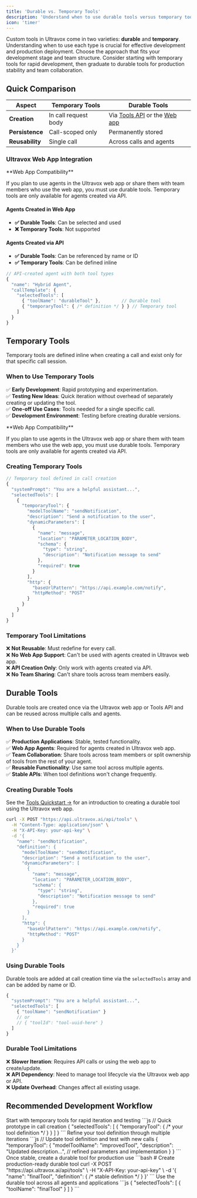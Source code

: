 ```yaml
---
title: 'Durable vs. Temporary Tools'
description: 'Understand when to use durable tools versus temporary tools for different development stages and use cases.'
icon: 'timer'
---
```


Custom tools in Ultravox come in two varieties: **durable** and **temporary**. Understanding when to use each type is crucial for effective development and production deployment. Choose the approach that fits your development stage and team structure. Consider starting with temporary tools for rapid development, then graduate to durable tools for production stability and team collaboration.

## Quick Comparison

| Aspect | Temporary Tools | Durable Tools |
|--------|----------------|---------------|
| **Creation** | In call request body | Via [Tools API](/api-reference/tools/tools-post) or the [Web app](https://app.ultravox.ai/tools) |
| **Persistence** | Call-scoped only | Permanently stored |
| **Reusability** | Single call | Across calls and agents |

### Ultravox Web App Integration
<Warning>
**Web App Compatibility**

If you plan to use agents in the Ultravox web app or share them with team members who use the web app, you must use durable tools. Temporary tools are only available for agents created via API.
</Warning>

#### Agents Created in Web App
- **✅ Durable Tools**: Can be selected and used
- **❌ Temporary Tools**: Not supported

#### Agents Created via API
- **✅ Durable Tools**: Can be referenced by name or ID
- **✅ Temporary Tools**: Can be defined inline

```js
// API-created agent with both tool types
{
  "name": "Hybrid Agent",
  "callTemplate": {
    "selectedTools": [
      { "toolName": "durableTool" },        // Durable tool
      { "temporaryTool": { /* definition */ } } // Temporary tool
    ]
  }
}
```

## Temporary Tools

Temporary tools are defined inline when creating a call and exist only for that specific call session.

### When to Use Temporary Tools

✅ **Early Development**: Rapid prototyping and experimentation.  
✅ **Testing New Ideas**: Quick iteration without overhead of separately creating or updating the tool.  
✅ **One-off Use Cases**: Tools needed for a single specific call.  
✅ **Development Environment**: Testing before creating durable versions.

<Warning>
**Web App Compatibility**

If you plan to use agents in the Ultravox web app or share them with team members who use the web app, you must use durable tools. Temporary tools are only available for agents created via API.
</Warning>

### Creating Temporary Tools

```js
// Temporary tool defined in call creation
{
  "systemPrompt": "You are a helpful assistant...",
  "selectedTools": [
    {
      "temporaryTool": {
        "modelToolName": "sendNotification",
        "description": "Send a notification to the user",
        "dynamicParameters": [
          {
            "name": "message",
            "location": "PARAMETER_LOCATION_BODY",
            "schema": {
              "type": "string",
              "description": "Notification message to send"
            },
            "required": true
          }
        ],
        "http": {
          "baseUrlPattern": "https://api.example.com/notify",
          "httpMethod": "POST"
        }
      }
    }
  ]
}
```

### Temporary Tool Limitations

❌ **Not Reusable**: Must redefine for every call.  
❌ **No Web App Support**: Can't be used with agents created in Ultravox web app.  
❌ **API Creation Only**: Only work with agents created via API.  
❌ **No Team Sharing**: Can't share tools across team members easily.  

## Durable Tools

Durable tools are created once via the Ultravox web app or Tools API and can be reused across multiple calls and agents.

### When to Use Durable Tools

✅ **Production Applications**: Stable, tested functionality.  
✅ **Web App Agents**: Required for agents created in Ultravox web app.  
✅ **Team Collaboration**: Share tools across team members or split ownership of tools from the rest of your agent.  
✅ **Reusable Functionality**: Use same tool across multiple agents.  
✅ **Stable APIs**: When tool definitions won't change frequently.  

### Creating Durable Tools

See the [Tools Quickstart →](gettingstarted/quickstart/tools#creating-a-custom-tool) for an introduction to creating a durable tool using the Ultravox web app.

```bash Creating a durable tool via API
curl -X POST "https://api.ultravox.ai/api/tools" \
  -H "Content-Type: application/json" \
  -H "X-API-Key: your-api-key" \
  -d '{
    "name": "sendNotification",
    "definition": {
      "modelToolName": "sendNotification",
      "description": "Send a notification to the user",
      "dynamicParameters": [
        {
          "name": "message",
          "location": "PARAMETER_LOCATION_BODY",
          "schema": {
            "type": "string",
            "description": "Notification message to send"
          },
          "required": true
        }
      ],
      "http": {
        "baseUrlPattern": "https://api.example.com/notify",
        "httpMethod": "POST"
      }
    }
  }'
```

### Using Durable Tools

Durable tools are added at call creation time via the `selectedTools` array and can be added by name or ID.

```js Reference durable tool by name or ID
{
  "systemPrompt": "You are a helpful assistant...",
  "selectedTools": [
    { "toolName": "sendNotification" }
    // or
    // { "toolId": "tool-uuid-here" }
  ]
}
```

### Durable Tool Limitations

❌ **Slower Iteration**: Requires API calls or using the web app to create/update.  
❌ **API Dependency**: Need to manage tool lifecycle via the Ultravox web app or API.  
❌ **Update Overhead**: Changes affect all existing usage.  

## Recommended Development Workflow

<Steps>
  <Step title="Prototype with Temporary Tools">
    Start with temporary tools for rapid iteration and testing
    ```js
    // Quick prototype in call creation
    {
      "selectedTools": [
        { "temporaryTool": { /* your tool definition */ } }
      ]
    }
    ```
  </Step>
  
  <Step title="Stabilize and Test">
    Refine your tool definition through multiple iterations
    ```js
    // Update tool definition and test with new calls
    {
      "temporaryTool": {
        "modelToolName": "improvedTool",
        "description": "Updated description...",
        // refined parameters and implementation
      }
    }
    ```
  </Step>
  
  <Step title="Create Durable Version">
    Once stable, create a durable tool for production use
    ```bash
    # Create production-ready durable tool
    curl -X POST "https://api.ultravox.ai/api/tools" \
      -H "X-API-Key: your-api-key" \
      -d '{ "name": "finalTool", "definition": { /* stable definition */ } }'
    ```
  </Step>
  
  <Step title="Deploy and Reuse">
    Use the durable tool across all agents and applications
    ```js
    {
      "selectedTools": [
        { "toolName": "finalTool" }
      ]
    }
    ```
  </Step>
</Steps>